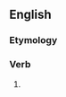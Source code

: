 ==English==

===Etymology===
{{suffix|depart|eth|lang=en}}

===Verb===
{{head|en|verb form}}

# {{en-archaic third-person singular of|depart}}